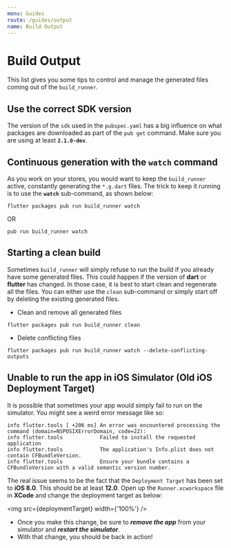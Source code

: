 ```yaml
---
menu: Guides
route: /guides/output
name: Build Output
---
```


# Build Output

This list gives you some tips to control and manage the generated files coming out of the `build_runner`.

## Use the correct SDK version

The version of the `sdk` used in the `pubspec.yaml` has a big influence on what packages are downloaded as part of the `pub get` command. Make sure you are using at least **`2.1.0-dev`**.

## Continuous generation with the `watch` command

As you work on your stores, you would want to keep the `build_runner` active, constantly generating the `*.g.dart` files. The trick to keep it running is to use the **`watch`** sub-command, as shown below:

```
flutter packages pub run build_runner watch
```

OR

```
pub run build_runner watch
```

## Starting a clean build

Sometimes `build_runner` will simply refuse to run the build if you already have some generated files. This could happen if the version of **dart** or **flutter** has changed. In those case, it is best to start clean and regenerate all the files. You can either use the `clean` sub-command or simply start off by deleting the existing generated files.

- Clean and remove all generated files

```
flutter packages pub run build_runner clean
```

- Delete conflicting files

```
flutter packages pub run build_runner watch --delete-conflicting-outputs
```

## Unable to run the app in iOS Simulator (Old iOS Deployment Target)

It is possible that sometimes your app would simply fail to run on the simulator. You might see a weird error message like so:

```shell
info flutter.tools [ +206 ms] An error was encountered processing the command (domain=NSPOSIXErrorDomain, code=22):
info flutter.tools            Failed to install the requested application
info flutter.tools            The application's Info.plist does not contain CFBundleVersion.
info flutter.tools            Ensure your bundle contains a CFBundleVersion with a valid semantic version number.
```

The real issue seems to be the fact that the `Deployment Target` has been set to **iOS 8.0**. This should be at least **12.0**. Open up the `Runner.xcworkspace` file in **XCode** and change the deployment target as below:


<img src={deploymentTarget} width={'100%'} />

- Once you make this change, be sure to _**remove the app**_ from your simulator and _**restart the simulator**_.
- With that change, you should be back in action!
